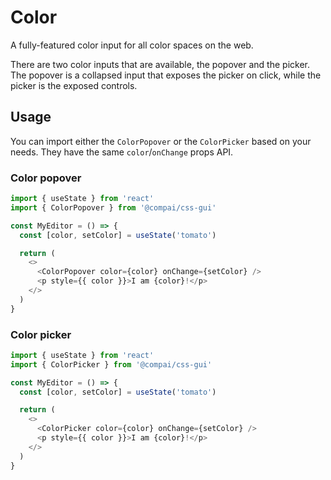 
# Color

<FirstParagraph>
  A fully-featured color input for all color spaces on the web.
</FirstParagraph>

There are two color inputs that are available, the popover and the picker.
The popover is a collapsed input that exposes the picker on click, while
the picker is the exposed controls.

## Usage

You can import either the `ColorPopover` or the `ColorPicker` based on your
needs. They have the same `color`/`onChange` props API.

### Color popover

```js
import { useState } from 'react'
import { ColorPopover } from '@compai/css-gui'

const MyEditor = () => {
  const [color, setColor] = useState('tomato')

  return (
    <>
      <ColorPopover color={color} onChange={setColor} />
      <p style={{ color }}>I am {color}!</p>
    </>
  )
}
```

### Color picker

```js
import { useState } from 'react'
import { ColorPicker } from '@compai/css-gui'

const MyEditor = () => {
  const [color, setColor] = useState('tomato')

  return (
    <>
      <ColorPicker color={color} onChange={setColor} />
      <p style={{ color }}>I am {color}!</p>
    </>
  )
}
```
